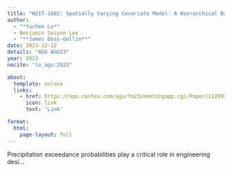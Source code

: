 ```yaml
---
title: "H21T-1602: Spatially Varying Covariate Model: A Hierarchical Bayesian Framework for Precipitation Frequency Analysis in the Gulf Coast"
author:
  - "*Yuchen Lu*"
  - Benjamin Seiyon Lee
  - "**James Doss-Gollin**"
date: 2023-12-12
details: "AGU AGU23"
year: 2023
nocite: "lu_agu:2023"

about:
  template: solana
  links:
    - href: https://agu.confex.com/agu/fm23/meetingapp.cgi/Paper/1328932
      icon: link
      text: 'Link'

format:
  html:
    page-layout: full
---
```


Precipitation exceedance probabilities play a critical role in engineering desi...

:::{#bibliography}
:::